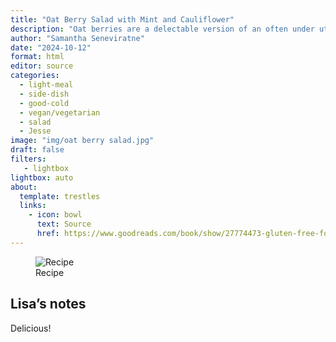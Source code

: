 ```yaml
---
title: "Oat Berry Salad with Mint and Cauliflower"
description: "Oat berries are a delectable version of an often under utilized grain!"
author: "Samantha Seneviratne"
date: "2024-10-12"
format: html
editor: source
categories:
  - light-meal
  - side-dish
  - good-cold
  - vegan/vegetarian
  - salad
  - Jesse
image: "img/oat berry salad.jpg"
draft: false
filters:
   - lightbox
lightbox: auto
about:
  template: trestles
  links:
    - icon: bowl
      text: Source
      href: https://www.goodreads.com/book/show/27774473-gluten-free-for-good
---
```


![Recipe](img/oat berry salad recipe.jpg)

## Lisa's notes

Delicious!

